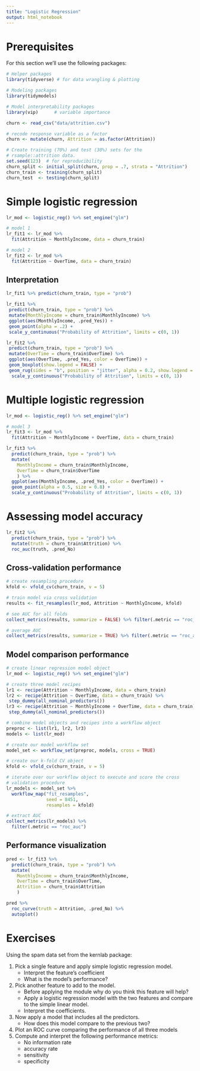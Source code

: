```yaml
---
title: "Logistic Regression"
output: html_notebook
---
```


# Prerequisites

For this section we'll use the following packages:

```r
# Helper packages
library(tidyverse) # for data wrangling & plotting

# Modeling packages
library(tidymodels)

# Model interpretability packages
library(vip)      # variable importance
```

```r
churn <- read_csv("data/attrition.csv")

# recode response variable as a factor
churn <- mutate(churn, Attrition = as.factor(Attrition))

# Create training (70%) and test (30%) sets for the 
# rsample::attrition data.
set.seed(123)  # for reproducibility
churn_split <- initial_split(churn, prop = .7, strata = "Attrition")
churn_train <- training(churn_split)
churn_test  <- testing(churn_split)
```

# Simple logistic regression

```r
lr_mod <- logistic_reg() %>% set_engine("glm")

# model 1
lr_fit1 <- lr_mod %>% 
  fit(Attrition ~ MonthlyIncome, data = churn_train)

# model 2
lr_fit2 <- lr_mod %>% 
  fit(Attrition ~ OverTime, data = churn_train)
```


## Interpretation

```r
lr_fit1 %>% predict(churn_train, type = "prob")
```

```r
lr_fit1 %>% 
 predict(churn_train, type = "prob") %>%
 mutate(MonthlyIncome = churn_train$MonthlyIncome) %>%
 ggplot(aes(MonthlyIncome, .pred_Yes)) +
 geom_point(alpha = .2) +
 scale_y_continuous("Probability of Attrition", limits = c(0, 1))
```

```r
lr_fit2 %>% 
 predict(churn_train, type = "prob") %>%
 mutate(OverTime = churn_train$OverTime) %>%
 ggplot(aes(OverTime, .pred_Yes, color = OverTime)) +
 geom_boxplot(show.legend = FALSE) +
 geom_rug(sides = "b", position = "jitter", alpha = 0.2, show.legend = FALSE) +
  scale_y_continuous("Probability of Attrition", limits = c(0, 1))
```


# Multiple logistic regression 

```r
lr_mod <- logistic_reg() %>% set_engine("glm")

# model 3
lr_fit3 <- lr_mod %>% 
  fit(Attrition ~ MonthlyIncome + OverTime, data = churn_train)
```

```r
lr_fit3 %>% 
  predict(churn_train, type = "prob") %>%
  mutate(
    MonthlyIncome = churn_train$MonthlyIncome,
    OverTime = churn_train$OverTime
    ) %>%
  ggplot(aes(MonthlyIncome, .pred_Yes, color = OverTime)) +
  geom_point(alpha = 0.5, size = 0.8) +
  scale_y_continuous("Probability of Attrition", limits = c(0, 1))
```


# Assessing model accuracy

```r
lr_fit2 %>% 
  predict(churn_train, type = "prob") %>%
  mutate(truth = churn_train$Attrition) %>%
  roc_auc(truth, .pred_No)
```

## Cross-validation performance

```r
# create resampling procedure
kfold <- vfold_cv(churn_train, v = 5)

# train model via cross validation
results <- fit_resamples(lr_mod, Attrition ~ MonthlyIncome, kfold)

# see AUC for all folds
collect_metrics(results, summarize = FALSE) %>% filter(.metric == "roc_auc")

# average AUC
collect_metrics(results, summarize = TRUE) %>% filter(.metric == "roc_auc")
```

## Model comparison performance 

```r
# create linear regression model object
lr_mod <- logistic_reg() %>% set_engine("glm")

# create three model recipes
lr1 <- recipe(Attrition ~ MonthlyIncome, data = churn_train)
lr2 <- recipe(Attrition ~ OverTime, data = churn_train) %>% 
 step_dummy(all_nominal_predictors())
lr3 <- recipe(Attrition ~ MonthlyIncome + OverTime, data = churn_train) %>% 
 step_dummy(all_nominal_predictors())

# combine model objects and recipes into a workflow object
preproc <- list(lr1, lr2, lr3)
models <- list(lr_mod)

# create our model workflow set
model_set <- workflow_set(preproc, models, cross = TRUE)

# create our k-fold CV object
kfold <- vfold_cv(churn_train, v = 5)

# iterate over our workflow object to execute and score the cross 
# validation procedure
lr_models <- model_set %>%
  workflow_map("fit_resamples",
               seed = 8451,
               resamples = kfold)

# extract AUC
collect_metrics(lr_models) %>% 
  filter(.metric == "roc_auc")
```

## Performance visualization

```r
pred <- lr_fit3 %>% 
  predict(churn_train, type = "prob") %>%
  mutate(
    MonthlyIncome = churn_train$MonthlyIncome,
    OverTime = churn_train$OverTime,
    Attrition = churn_train$Attrition
    )

pred %>%
  roc_curve(truth = Attrition, .pred_No) %>%
  autoplot()
```

# Exercises

Using the spam data set from the kernlab package:

1. Pick a single feature and apply simple logistic regression model.
   - Interpret the feature's coefficient
   - What is the model's performance?
2. Pick another feature to add to the model.
   - Before applying the module why do you think this feature will help?
   - Apply a logistic regression model with the two features and compare to the simple linear model.
   - Interpret the coefficients.
3. Now apply a model that includes all the predictors.
   - How does this model compare to the previous two?
4. Plot an ROC curve comparing the performance of all three models
5. Compute and interpret the following performance metrics:
   - No information rate
   - accuracy rate
   - sensitivity
   - specificity
   
